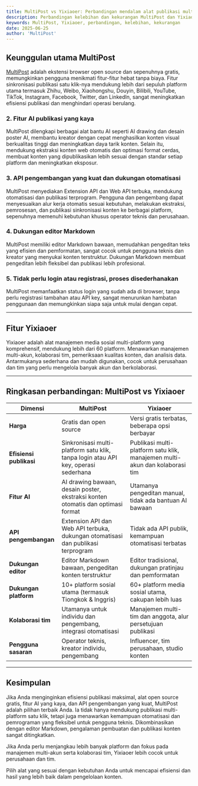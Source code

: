 ```yaml
---
title: MultiPost vs Yixiaoer: Perbandingan mendalam alat publikasi multi-platform
description: Perbandingan kelebihan dan kekurangan MultiPost dan Yixiaoer
keywords: MultiPost, Yixiaoer, perbandingan, kelebihan, kekurangan
date: 2025-06-25
author: 'MultiPost'
---
```


## Keunggulan utama MultiPost

[MultiPost](https://multipost.app) adalah ekstensi browser open source dan sepenuhnya gratis, memungkinkan pengguna menikmati fitur-fitur hebat tanpa biaya. Fitur sinkronisasi publikasi satu klik-nya mendukung lebih dari sepuluh platform utama termasuk Zhihu, Weibo, Xiaohongshu, Douyin, Bilibili, YouTube, TikTok, Instagram, Facebook, Twitter, dan LinkedIn, sangat meningkatkan efisiensi publikasi dan menghindari operasi berulang.

### 2. Fitur AI publikasi yang kaya

MultiPost dilengkapi berbagai alat bantu AI seperti AI drawing dan desain poster AI, membantu kreator dengan cepat menghasilkan konten visual berkualitas tinggi dan meningkatkan daya tarik konten. Selain itu, mendukung ekstraksi konten web otomatis dan optimasi format cerdas, membuat konten yang dipublikasikan lebih sesuai dengan standar setiap platform dan meningkatkan eksposur.

### 3. API pengembangan yang kuat dan dukungan otomatisasi

MultiPost menyediakan Extension API dan Web API terbuka, mendukung otomatisasi dan publikasi terprogram. Pengguna dan pengembang dapat menyesuaikan alur kerja otomatis sesuai kebutuhan, melakukan ekstraksi, pemrosesan, dan publikasi sinkronisasi konten ke berbagai platform, sepenuhnya memenuhi kebutuhan khusus operator teknis dan perusahaan.

### 4. Dukungan editor Markdown

MultiPost memiliki editor Markdown bawaan, memudahkan pengeditan teks yang efisien dan pemformatan, sangat cocok untuk pengguna teknis dan kreator yang menyukai konten terstruktur. Dukungan Markdown membuat pengeditan lebih fleksibel dan publikasi lebih profesional.

### 5. Tidak perlu login atau registrasi, proses disederhanakan

MultiPost memanfaatkan status login yang sudah ada di browser, tanpa perlu registrasi tambahan atau API key, sangat menurunkan hambatan penggunaan dan memungkinkan siapa saja untuk mulai dengan cepat.

---

## Fitur Yixiaoer

Yixiaoer adalah alat manajemen media sosial multi-platform yang komprehensif, mendukung lebih dari 60 platform. Menawarkan manajemen multi-akun, kolaborasi tim, pemeriksaan kualitas konten, dan analisis data. Antarmukanya sederhana dan mudah digunakan, cocok untuk perusahaan dan tim yang perlu mengelola banyak akun dan berkolaborasi.

---

## Ringkasan perbandingan: MultiPost vs Yixiaoer

| Dimensi            | MultiPost                                   | Yixiaoer                                         |
|--------------------|---------------------------------------------|-------------------------------------------------|
| **Harga**          | Gratis dan open source                      | Versi gratis terbatas, beberapa opsi berbayar      |
| **Efisiensi publikasi** | Sinkronisasi multi-platform satu klik, tanpa login atau API key, operasi sederhana | Publikasi multi-platform satu klik, manajemen multi-akun dan kolaborasi tim |
| **Fitur AI**       | AI drawing bawaan, desain poster, ekstraksi konten otomatis dan optimasi format | Utamanya pengeditan manual, tidak ada bantuan AI bawaan |
| **API pengembangan** | Extension API dan Web API terbuka, dukungan otomatisasi dan publikasi terprogram | Tidak ada API publik, kemampuan otomatisasi terbatas |
| **Dukungan editor** | Editor Markdown bawaan, pengeditan konten terstruktur | Editor tradisional, dukungan pratinjau dan pemformatan |
| **Dukungan platform** | 10+ platform sosial utama (termasuk Tiongkok & Inggris) | 60+ platform media sosial utama, cakupan lebih luas   |
| **Kolaborasi tim** | Utamanya untuk individu dan pengembang, integrasi otomatisasi | Manajemen multi-tim dan anggota, alur persetujuan publikasi |
| **Pengguna sasaran** | Operator teknis, kreator individu, pengembang | Influencer, tim perusahaan, studio konten           |

---

## Kesimpulan

Jika Anda menginginkan efisiensi publikasi maksimal, alat open source gratis, fitur AI yang kaya, dan API pengembangan yang kuat, MultiPost adalah pilihan terbaik Anda. Ia tidak hanya mendukung publikasi multi-platform satu klik, tetapi juga menawarkan kemampuan otomatisasi dan pemrograman yang fleksibel untuk pengguna teknis. Dikombinasikan dengan editor Markdown, pengalaman pembuatan dan publikasi konten sangat ditingkatkan.

Jika Anda perlu menjangkau lebih banyak platform dan fokus pada manajemen multi-akun serta kolaborasi tim, Yixiaoer lebih cocok untuk perusahaan dan tim.

Pilih alat yang sesuai dengan kebutuhan Anda untuk mencapai efisiensi dan hasil yang lebih baik dalam pengelolaan konten. 